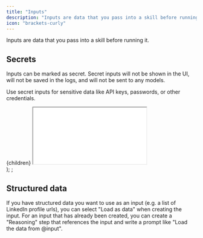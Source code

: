 ```yaml
---
title: "Inputs"
description: "Inputs are data that you pass into a skill before running it."
icon: "brackets-curly"
---
```


Inputs are data that you pass into a skill before running it.

## Secrets

Inputs can be marked as secret. Secret inputs will not be shown in the UI, will not be saved in the logs, and will not be sent to any models.

Use secret inputs for sensitive data like API keys, passwords, or other credentials.

  <div
    style={{
      position: "relative",
      paddingBottom: "62.456140350877185%",
      height: 0,
      marginBottom: "var(--ifm-leading)",
    }}
  >
    {children}
    <iframe
      src={url}
      style={{
        position: "absolute",
        top: 0,
        left: 0,
        width: "100%",
        height: "100%",
      }}
    ></iframe>
  </div>
);
<EmbeddedVideo url="https://www.loom.com/embed/f4ee24df92024991b1cc7c5ca2dc22a5?sid=2c157140-a721-443a-9114-e5283864c591"></EmbeddedVideo>;

## Structured data

If you have structured data you want to use as an input (e.g. a list of LinkedIn profile urls), you can select "Load as data" when creating the input.
For an input that has already been created, you can create a "Reasoning" step that references the input and write a prompt like "Load the data from @input".
